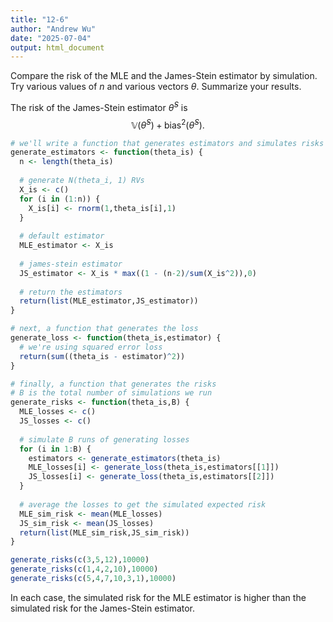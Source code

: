 ```yaml
---
title: "12-6"
author: "Andrew Wu"
date: "2025-07-04"
output: html_document
---
```


Compare the risk of the MLE and the James-Stein estimator by simulation. Try various values of $n$ and various vectors $\theta$. Summarize your results.

The risk of the James-Stein estimator $\widehat{\theta}^S$ is
$$\mathbb{V}\left(\widehat{\theta}^S\right) + \text{bias}^2\left(\widehat{\theta}^S\right).$$



```r
# we'll write a function that generates estimators and simulates risks given thetas and Xis
generate_estimators <- function(theta_is) {
  n <- length(theta_is)
  
  # generate N(theta_i, 1) RVs
  X_is <- c()
  for (i in (1:n)) {
    X_is[i] <- rnorm(1,theta_is[i],1)
  }
  
  # default estimator
  MLE_estimator <- X_is
  
  # james-stein estimator
  JS_estimator <- X_is * max((1 - (n-2)/sum(X_is^2)),0)
  
  # return the estimators
  return(list(MLE_estimator,JS_estimator))
}
```

```r
# next, a function that generates the loss
generate_loss <- function(theta_is,estimator) {
  # we're using squared error loss
  return(sum((theta_is - estimator)^2))
}
```

```r
# finally, a function that generates the risks
# B is the total number of simulations we run
generate_risks <- function(theta_is,B) { 
  MLE_losses <- c()
  JS_losses <- c()
  
  # simulate B runs of generating losses
  for (i in 1:B) {
    estimators <- generate_estimators(theta_is)
    MLE_losses[i] <- generate_loss(theta_is,estimators[[1]])
    JS_losses[i] <- generate_loss(theta_is,estimators[[2]])
  }
  
  # average the losses to get the simulated expected risk
  MLE_sim_risk <- mean(MLE_losses)
  JS_sim_risk <- mean(JS_losses)
  return(list(MLE_sim_risk,JS_sim_risk))
}
```

```r
generate_risks(c(3,5,12),10000)
generate_risks(c(1,4,2,10),10000)
generate_risks(c(5,4,7,10,3,1),10000)
```

In each case, the simulated risk for the MLE estimator is higher than the simulated risk for the James-Stein estimator.


